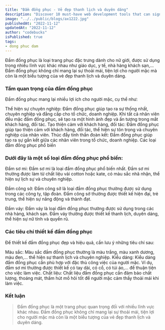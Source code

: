 ```yaml
---
title: "Đầm đồng phục - Vẻ đẹp thanh lịch và duyên dáng"
description: "Discover 10 must-have web development tools that can significantly boost your productivity, streamline your workflow, and enhance code quality."
image: "../../public/blogs/ax1222.jpg"
publishedAt: "2022-11-12"
updatedAt: "2022-11-12"
author: "codebucks"
isPublished: true
tags:
- dong phuc dam
---
```




Đầm đồng phục là loại trang phục đặc trưng dành cho nữ giới, được sử dụng trong nhiều lĩnh vực khác nhau như giáo dục, y tế, nhà hàng khách sạn,... Đầm đồng phục không chỉ mang lại sự thoải mái, tiện lợi cho người mặc mà còn là một biểu tượng của vẻ đẹp thanh lịch và duyên dáng.

### Tầm quan trọng của đầm đồng phục

Đầm đồng phục mang lại nhiều lợi ích cho người mặc, cụ thể như:

Thể hiện sự chuyên nghiệp: Đầm đồng phục giúp tạo ra sự thống nhất, chuyên nghiệp và đẳng cấp cho tổ chức, doanh nghiệp. Khi tất cả nhân viên đều mặc đầm đồng phục, sẽ tạo ra một hình ảnh đẹp và ấn tượng trong mắt khách hàng, đối tác.
Tạo thiện cảm với khách hàng, đối tác: Đầm đồng phục giúp tạo thiện cảm với khách hàng, đối tác, thể hiện sự tôn trọng và chuyên nghiệp của nhân viên.
Thúc đẩy tinh thần đoàn kết: Đầm đồng phục giúp tạo ra sự gắn kết giữa các nhân viên trong tổ chức, doanh nghiệp.
Các loại đầm đồng phục phổ biến

### Dưới đây là một số loại đầm đồng phục phổ biến:

Đầm sơ mi: Đầm sơ mi là loại đầm đồng phục phổ biến nhất. Đầm sơ mi thường được làm từ chất liệu vải cotton hoặc kate, có màu sắc nhã nhặn, thể hiện sự lịch sự và chuyên nghiệp.

Đầm công sở: Đầm công sở là loại đầm đồng phục thường được sử dụng trong các công ty, tập đoàn. Đầm công sở thường được thiết kế hiện đại, trẻ trung, thể hiện sự năng động và thành đạt.

Đầm váy: Đầm váy là loại đầm đồng phục thường được sử dụng trong các nhà hàng, khách sạn. Đầm váy thường được thiết kế thanh lịch, duyên dáng, thể hiện sự nữ tính và quyến rũ.

### Các tiêu chí thiết kế đầm đồng phục

Để thiết kế đầm đồng phục đẹp và hiệu quả, cần lưu ý những tiêu chí sau:

Màu sắc: Màu sắc đầm đồng phục thường là màu trắng, màu xanh dương, màu đen,... thể hiện sự thanh lịch và chuyên nghiệp.
Kiểu dáng: Kiểu dáng đầm đồng phục cần phù hợp với đặc thù công việc của người mặc. Ví dụ, đầm sơ mi thường được thiết kế có tay dài, có cổ, có túi áo,... để thuận tiện cho việc làm việc.
Chất liệu: Chất liệu đầm đồng phục cần đảm bảo chất lượng, thoáng mát, thấm hút mồ hôi tốt để người mặc cảm thấy thoải mái khi làm việc.
### Kết luận

> Đầm đồng phục là một trang phục quan trọng đối với nhiều lĩnh vực khác nhau. Đầm đồng phục không chỉ mang lại sự thoải mái, tiện lợi cho người mặc mà còn là một biểu tượng của vẻ đẹp thanh lịch và duyên dáng.